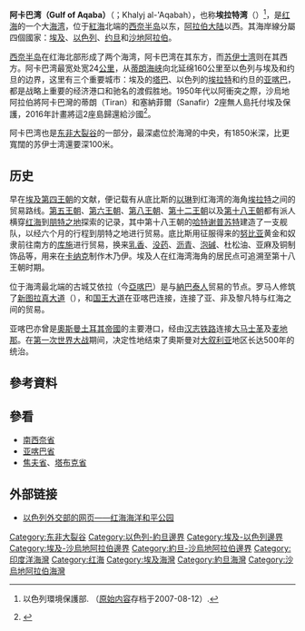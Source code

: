 {{noteTA
|1=zh-hans:埃拉特; zh-hant:艾拉特
|2=zh-hans:亚喀巴; zh-hant:阿卡巴
}}
{{Infobox body of water
| Ocean_name = 阿卡巴湾
| image = Sinai Peninsula from Southeastern Mediterranean panorama STS040-152-180.jpg
| caption = [[西奈半岛|西奈半岛]]，东边的是阿卡巴湾，西边的是[[苏伊士湾|苏伊士湾]]，[[航天飞机|航天飞机]][[STS-40|STS-40]]拍摄。
| image_bathymetry =
| caption_bathymetry=
| location = [[西南亞|西南亞]]及東北非
| coords =
| type = 海灣
| inflow = [[紅海|紅海]]
| outflow =
| catchment =
| basin_countries = [[埃及|埃及]]、[[以色列|以色列]]、[[约旦|约旦]]和[[沙地阿拉伯|沙地阿拉伯]]
| length_km= 160
| Min width_km= 
| width= 24
| area_km2=
| depth_m=
| max-depth_m=1850
}}
'''阿卡巴湾（Gulf of Aqaba）'''（{{lang-ar|'''خليج العقبة'''}}；Khalyj al-'Aqabah），也称'''埃拉特湾'''（{{lang-he|'''מפרץ אילת'''}}）<ref>{{dead link|http://www.sviva.gov.il/bin/en.jsp?enPage=e_BlankPage&enDisplay=view&enDispWhat=Zone&enDispWho=Protecting_the_Gulf&enZone=Protecting_the_Gulf}} 以色列環境保護部. （[https://web.archive.org/web/20070812011652/http://sviva.gov.il/bin/en.jsp?enPage=e_BlankPage&enDisplay=view&enDispWhat=Zone&enDispWho=Protecting_the_Gulf&enZone=Protecting_the_Gulf 原始内容]存档于2007-08-12）.</ref>，是[[红海|红海]]的一个大[[海湾|海湾]]，位于[[紅海|紅海]]北端的[[西奈半岛|西奈半岛]]以东，[[阿拉伯大陆|阿拉伯大陆]]以西。其海岸線分屬四個國家：[[埃及|埃及]]、[[以色列|以色列]]、[[约旦|约旦]]和[[沙地阿拉伯|沙地阿拉伯]]。

[[西奈半岛|西奈半岛]]在红海北部形成了两个海湾，阿卡巴湾在其东方，而[[苏伊士湾|苏伊士湾]]则在其西方。阿卡巴湾最宽处宽24[[公里|公里]]，从[[蒂朗海峡|蒂朗海峡]]向北延绵160公里至以色列与埃及和约旦的边界，这里有三个重要城市：埃及的[[塔巴|塔巴]]、以色列的[[埃拉特|埃拉特]]和约旦的[[亚喀巴|亚喀巴]]，都是战略上重要的经济港口和驰名的渡假胜地。1950年代以阿衝突之際，沙烏地阿拉伯將阿卡巴灣的蒂朗（Tiran）和塞納菲爾（Sanafir）2座無人島托付埃及保護，2016年計畫將這2座島歸還給沙國<ref>{{Cite web |url=http://news.ltn.com.tw/news/world/breakingnews/2100521 |title=埃及國會委員會通過 紅海戰略無人島嶼送沙國 |accessdate=2017-06-15 |archive-date=2017-06-14 |archive-url=https://web.archive.org/web/20170614193752/http://news.ltn.com.tw/news/world/breakingnews/2100521 |dead-url=no }}</ref>。

阿卡巴湾也是[[东非大裂谷|东非大裂谷]]的一部分，最深處位於海灣的中央，有1850米深，比更寬闊的苏伊士湾還要深100米。

==历史==
早在[[埃及第四王朝|埃及第四王朝]]的文献，便记载有从底比斯的[[以琳|以琳]]到红海湾的海角[[埃拉特|埃拉特]]之间的贸易路线。[[埃及第五王朝|第五王朝]]、[[埃及第六王朝|第六王朝]]、[[埃及第八王朝|第八王朝]]、[[埃及第十二王朝|第十二王朝]]以及[[埃及第十八王朝|第十八王朝]]都有派人横穿[[红海|红海]]到[[朋特之地|朋特之地]]探索的记录，其中第十八王朝的[[哈特谢普苏特|哈特谢普苏特]]建造了一支舰队，以经六个月的行程到朋特之地进行贸易。底比斯用征服得来的[[努比亚|努比亚]]黄金和奴隶前往南方的[[库施|库施]]进行贸易，换来[[乳香|乳香]]、[[没药|没药]]、[[沥青|沥青]]、[[泡碱|泡碱]]、杜松油、亚麻及铜制饰品等，用来在[[卡纳克神庙|卡纳克]]制作木乃伊。埃及人在红海湾海角的居民点可追溯至第十八王朝时期。

位于海湾最北端的古城艾依拉（今[[亞喀巴|亞喀巴]]）是与[[納巴泰人|納巴泰人]]贸易的节点。罗马人修筑了[[新图拉真大道|新图拉真大道]]（{{lang|la|Via Traiana Nova}}），和[[国王大道（黎凡特）|国王大道]]在亚喀巴连接，连接了亚、非及黎凡特与红海之间的贸易。

亚喀巴亦曾是[[奧斯曼土耳其帝國|奧斯曼土耳其帝國]]的主要港口，经由[[汉志铁路|汉志铁路]]连接[[大马士革|大马士革]]及[[麦地那|麦地那]]。在[[第一次世界大战|第一次世界大战]]期间，{{link-en|亚喀巴之战|Battle of Aqaba}}决定性地结束了奧斯曼对[[大叙利亚|大叙利亚]]地区长达500年的统治。

== 參考資料 ==
{{reflist}}

== 參看 ==
*[[南西奈省|南西奈省]]
*[[亚喀巴省|亚喀巴省]]
*[[焦夫省_(沙地阿拉伯)|焦夫省]]、[[塔布克省|塔布克省]]

== 外部链接 ==
* [https://web.archive.org/web/20061115192216/http://www.mfa.gov.il/MFA/Peace%20Process/Regional%20Projects/Gulf%20of%20Aqaba-%20Environment 以色列外交部的网页——红海海洋和平公园]

{{coord|28|45|N|34|45|E|type:waterbody_scale:1000000|display=title}}
{{List of seas}}

{{Authority control}}
[[Category:东非大裂谷|Category:东非大裂谷]]
[[Category:以色列-約旦邊界|Category:以色列-約旦邊界]]
[[Category:埃及-以色列邊界|Category:埃及-以色列邊界]]
[[Category:埃及-沙烏地阿拉伯邊界|Category:埃及-沙烏地阿拉伯邊界]]
[[Category:約旦-沙烏地阿拉伯邊界|Category:約旦-沙烏地阿拉伯邊界]]
[[Category:印度洋海灣|Category:印度洋海灣]]
[[Category:红海|Category:红海]]
[[Category:埃及海灣|Category:埃及海灣]]
[[Category:約旦海灣|Category:約旦海灣]]
[[Category:沙烏地阿拉伯海灣|Category:沙烏地阿拉伯海灣]]